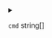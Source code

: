 
<details>
<summary>

`cmd`  <span class="config-field-type">string[]</span> 

</summary>

Cmd specifies the arguments for the entrypoint that will be appended
during build in memory to the dockerfile

</details>
